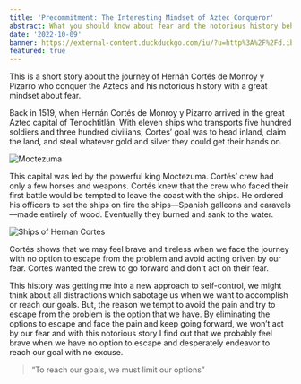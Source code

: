 ```yaml
---
title: 'Precommitment: The Interesting Mindset of Aztec Conqueror'
abstract: What you should know about fear and the notorious history behind the concept of self-control
date: '2022-10-09'
banner: https://external-content.duckduckgo.com/iu/?u=http%3A%2F%2Fd.ibtimes.co.uk%2Fen%2Ffull%2F1624814%2Flost-ships-cortes.jpg&f=1&nofb=1&ipt=1398d7ac59392369038633a61fa6e982ccad54f5b0c7af26f0b4675cec98f1f7&ipo=images
featured: true
---
```


This is a short story about the journey of Hernán Cortés de Monroy y Pizarro who conquer the Aztecs and his notorious history with a great mindset about fear.

Back in 1519, when Hernán Cortés de Monroy y Pizarro arrived in the great Aztec capital of Tenochtitlán. With eleven ships who transports five hundred soldiers and three hundred civilians, Cortes’ goal was to head inland, claim the land, and steal whatever gold and silver they could get their hands on.

![Moctezuma](https://cdn.britannica.com/44/133944-050-E908186D/Hernan-Cortes-illustration-Montezuma-II.jpg)

This capital was led by the powerful king Moctezuma. Cortés’ crew had only a few horses and weapons. Cortés knew that the crew who faced their first battle would be tempted to leave the coast with the ships. He ordered his officers to set the ships on fire the ships—Spanish galleons and caravels—made entirely of wood. Eventually they burned and sank to the water.

![Ships of Hernan Cortes](https://external-content.duckduckgo.com/iu/?u=http%3A%2F%2Fd.ibtimes.co.uk%2Fen%2Ffull%2F1624814%2Flost-ships-cortes.jpg&f=1&nofb=1&ipt=1398d7ac59392369038633a61fa6e982ccad54f5b0c7af26f0b4675cec98f1f7&ipo=images)

Cortés shows that we may feel brave and tireless when we face the journey with no option to escape from the problem and avoid acting driven by our fear. Cortes wanted the crew to go forward and don't act on their fear.

This history was getting me into a new approach to self-control, we might think about all distractions which sabotage us when we want to accomplish or reach our goals. But, the reason we tempt to avoid the pain and try to escape from the problem is the option that we have. By eliminating the options to escape and face the pain and keep going forward, we won’t act by our fear and with this notorious story I find out that we probably feel brave when we have no option to escape and desperately endeavor to reach our goal with no excuse.

> “To reach our goals, we must limit our options”

